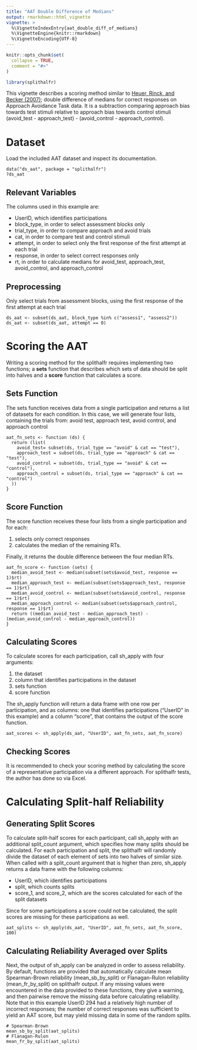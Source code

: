 ```yaml
---
title: "AAT Double Difference of Medians"
output: rmarkdown::html_vignette
vignette: >
  %\VignetteIndexEntry{aat_double_diff_of_medians}
  %\VignetteEngine{knitr::rmarkdown}
  %\VignetteEncoding{UTF-8}
---
```


```r
knitr::opts_chunk$set(
  collapse = TRUE,
  comment = "#>"
)
```

```r
library(splithalfr)
```
This vignette describes a scoring method similar to [Heuer, Rinck, and Becker (2007)](http://doi.org/10.1016/j.brat.2007.08.010); double difference of medians for correct responses on Approach Avoidance Task data. It is a subtraction comparing approach bias towards test stimuli relative to approach bias towards control stimuli (avoid_test - approach_test) - (avoid_control - approach_control).

# Dataset
Load the included AAT dataset and inspect its documentation.
```
data("ds_aat", package = "splithalfr")
?ds_aat
```

## Relevant Variables
The columns used in this example are:

* UserID, which identifies participations
* block_type, in order to select assessment blocks only
* trial_type, in order to compare approach and avoid trials
* cat, in order to compare test and control stimuli
* attempt, in order to select only the first response of the first attempt at each trial
* response, in order to select correct responses only
* rt, in order to calculate medians for avoid_test, approach_test, avoid_control, and approach_control


## Preprocessing
Only select trials from assessment blocks, using the first response of the first attempt at each trial
```
ds_aat <- subset(ds_aat, block_type %in% c("assess1", "assess2"))
ds_aat <- subset(ds_aat, attempt == 0)
```

# Scoring the AAT
Writing a scoring method for the splithalfr requires implementing two functions; a **sets** function that describes which sets of data should be split into halves and a **score** function that calculates a score. 

## Sets Function
The sets function receives data from a single participation and returns a list of datasets for each condition. In this case, we will generate four lists, containing the trials from: avoid test, approach test, avoid control, and approach control
```
aat_fn_sets <- function (ds) {
  return (list(
    avoid_test= subset(ds, trial_type == "avoid" & cat == "test"),
    approach_test = subset(ds, trial_type == "approach" & cat == "test"),
    avoid_control = subset(ds, trial_type == "avoid" & cat == "control"),
    approach_control = subset(ds, trial_type == "approach" & cat == "control")
  ))
}
```

## Score Function
The score function receives these four lists from a single participation and for each: 

1. selects only correct responses
2. calculates the median of the remaining RTs. 

Finally, it returns the double difference between the four median RTs.
```
aat_fn_score <- function (sets) {
  median_avoid_test <- median(subset(sets$avoid_test, response == 1)$rt)
  median_approach_test <- median(subset(sets$approach_test, response == 1)$rt)
  median_avoid_control <- median(subset(sets$avoid_control, response == 1)$rt)
  median_approach_control <- median(subset(sets$approach_control, response == 1)$rt)
  return ((median_avoid_test - median_approach_test) - (median_avoid_control - median_approach_control))
}
```

## Calculating Scores
To calculate scores for each participation, call sh_apply with four arguments: 

1. the dataset
2. column that identifies participations in the dataset
3. sets function
4. score function

The sh_apply function will return a data frame with one row per participation, and as columns: one that identifies participations ("UserID" in this example) and a column "score", that contains the output of the score function.
```
aat_scores <- sh_apply(ds_aat, "UserID", aat_fn_sets, aat_fn_score)
```

## Checking Scores
It is recommended to check your scoring method by calculating the score of a representative participation via a different approach. For splithalfr tests, the author has done so via Excel. 

# Calculating Split-half Reliability

## Generating Split Scores
To calculate split-half scores for each participant, call sh_apply with an additional split_count argument, which specifies how many splits should be calculated. For each participation and split, the splithalfr will randomly divide the dataset of each element of sets into two halves of similar size. When called with a split_count argument that is higher than zero, sh_apply returns a data frame with the following columns:

* UserID, which identifies participations
* split, which counts splits
* score_1, and score_2, which are the scores calculated for each of the split datasets

Since for some participations a score could not be calculated, the split scores are missing for these participations as well. 
```
aat_splits <- sh_apply(ds_aat, "UserID", aat_fn_sets, aat_fn_score, 100)
```

## Calculating Reliability Averaged over Splits
Next, the output of sh_apply can be analyzed in order to assess reliability. By default, functions are provided that automatically calculate mean Spearman-Brown reliability (mean_sb_by_split) or Flanagan-Rulon reliability (mean_fr_by_split) on splithalfr output. If any missing values were encountered in the data provided to these functions, they give a warning, and then pairwise remove the missing data before calculating reliability. Note that in this example UserID 294 had a relatively high number of incorrect responses; the number of correct responses was sufficient to yield an AAT score, but may yield missing data in some of the random splits.
```
# Spearman-Brown
mean_sb_by_split(aat_splits)
# Flanagan-Rulon
mean_fr_by_split(aat_splits)
```





